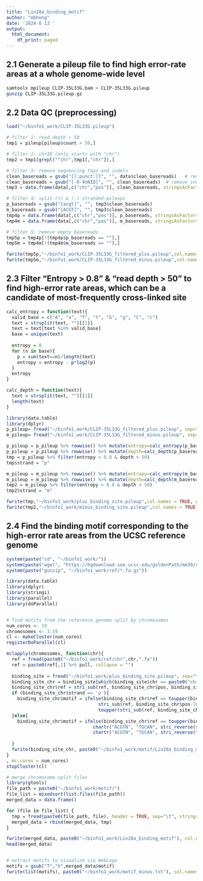 ```yaml
---
title: "Lin28a_binding_motif"
author: "mbhong"
date: '2024 6 13 '
output:
  html_document:
    df_print: paged
---
```



## 2.1 Generate a pileup file to find high error-rate areas at a whole genome-wide level
```bash

samtools mpileup CLIP-35L33G.bam > CLIP-35L33G.pileup
gunzip CLIP-35L33G.pileup.gz
```


## 2.2 Data QC (preprocessing)
```r

load("~/binfo1_work/CLIP-35L33G.pileup")

# filter 1: read depth > 50
tmp1 = pileup[pileup$count > 50,]

# filter 2: chrID (only starts with "chr")
tmp2 = tmp1[grepl("^chr",tmp1[,"chr"]),]

# filter 3: remove sequencing tags and indels
clean_basereads = gsub("[[:punct:]]", "", data$clean_basereads)   # remove tags
clean_basereads = gsub("[-0-9nNID]", "", clean_basereads)  # remove indels
tmp3 = data.frame(data[,c("chr","pos")], clean_basereads, stringsAsFactors=FALSE)

# filter 4: split (+) & (-) stranded-pileups
p_basereads = gsub("[acgt]", "", tmp3$clean_basereads)
m_basereads = gsub("[ACGT]", "", tmp3$clean_basereads)
tmp4p = data.frame(data[,c("chr","pos")], p_basereads, stringsAsFactors=FALSE)
tmp4m = data.frame(data[,c("chr","pos")], m_basereads, stringsAsFactors=FALSE)

# filter 5: remove empty basereads
tmp5p = tmp4p[!(tmp4p$p_basereads == ""),]
tmp5m = tmp4m[!(tmp4m$m_basereads == ""),]

fwrite(tmp5p,"~/binfo1_work/CLIP-35L33G_filtered_plus.pileup",col.names = TRUE, quote = FALSE, sep="\t")
fwrite(tmp5m,"~/binfo1_work/CLIP-35L33G_filtered_minus.pileup",col.names = TRUE, quote = FALSE, sep="\t")
```


## 2.3 Filter "Entropy > 0.8" & "read depth > 50" to find high-error rate areas, which can be a candidate of most-frequently cross-linked site
```r

calc_entropy = function(text){
  valid_base = c("A", "a", "T", "t", "G", "g", "C", "c")
  text = strsplit(text, "")[[1]]
  text = text[text %in% valid_base]
  base = unique(text)
  
  entropy = 0
  for (n in base){
    p = sum(text==n)/length(text)
    entropy = entropy - p*log2(p)
  }
  entropy
}

calc_depth = function(text){
  text = strsplit(text, "")[[1]]
  length(text)
}
```

```r
library(data.table)
library(dplyr)
p_pileup= fread("~/binfo1_work/CLIP-35L33G_filtered_plus.pileup", sep="\t", header=TRUE, stringsAsFactors=FALSE) %>% as.data.frame()
m_pileup= fread("~/binfo1_work/CLIP-35L33G_filtered_minus.pileup", sep="\t", header=TRUE, stringsAsFactors=FALSE) %>% as.data.frame()

p_pileup = p_pileup %>% rowwise() %>% mutate(entropy=calc_entropy(p_basereads))
p_pileup = p_pileup %>% rowwise() %>% mutate(depth=calc_depth(p_basereads))
tmp = p_pileup %>% filter(entropy > 0.8 & depth > 50)
tmp$strand = "p"

m_pileup = m_pileup %>% rowwise() %>% mutate(entropy=calc_entropy(m_basereads))
m_pileup = m_pileup %>% rowwise() %>% mutate(depth=calc_depth(m_basereads))
tmp2 = m_pileup %>% filter(entropy > 0.8 & depth > 50)
tmp2$strand = "m"

fwrite(tmp,"~/binfo1_work/plus_binding_site.pileup",col.names = TRUE, quote = FALSE, sep="\t")
fwrite(tmp2,"~/binfo1_work/minus_binding_site.pileup",col.names = TRUE, quote = FALSE, sep="\t")
```


## 2.4 Find the binding motif corresponding to the high-error rate areas from the UCSC reference genome
```r
system(paste("cd", "~/binfo1_work/"))
system(paste("wget", "https://hgdownload.soe.ucsc.edu/goldenPath/mm39/chromosomes/chr*.fa.gz"))
system(paste("gunzip", "~/binfo1_work/ref/*.fa.gz"))
```

```r

library(data.table)
library(dplyr)
library(stringi)
library(parallel)
library(doParallel)


# find motifs from the reference genome split by chromosomes
num_cores <- 19
chromosomes <- 1:19
cl <- makeCluster(num_cores)
registerDoParallel(cl)

mclapply(chromosomes, function(chr){
  ref = fread(paste0("~/binfo1_work/ref/chr",chr,".fa"))
  ref = paste0(ref[,1] %>% pull, collapse = "")
  
  binding_site = fread("~/binfo1_work/plus_binding_site.pileup", sep="\t", header=TRUE, stringsAsFactors=FALSE) %>% as.data.frame()
  binding_site_chr = binding_site[which(binding_site$chr == paste0("chr",chr)),]
  binding_site_chr$ref = stri_sub(ref, binding_site_chr$pos, binding_site_chr$pos)
  if (binding_site_chr$strand == 'p'){
    binding_site_chr$motif = ifelse(binding_site_chr$ref == toupper(binding_site_chr$ref), 
                                  stri_sub(ref, binding_site_chr$pos-10, binding_site_chr$pos+10),
                                  toupper(stri_sub(ref, binding_site_chr$pos-10, binding_site_chr$pos+10)))
  }else{
    binding_site_chr$motif = ifelse(binding_site_chr$ref == toupper(binding_site_chr$ref), 
                                chartr("ACGTN", "TGCAN", stri_reverse(stri_sub(ref, binding_site_chr$pos-10, binding_site_chr$pos+10))),
                                chartr("ACGTN", "TGCAN", stri_reverse(toupper(stri_sub(ref, binding_site_chr$pos-10,
                                                                                       binding_site_chr$pos+10)))))
  }
  fwrite(binding_site_chr, paste0("~/binfo1_work/motif/Lin28a_binding_motif_chr",chr),col.names = TRUE, quote = FALSE, sep="\t")
}
, mc.cores = num_cores)
stopCluster(cl)
```

```r

# merge chromosome-split files
library(gtools)
file_path = paste0("~/binfo1_work/motif/")
file_list = mixedsort(list.files(file_path))
merged_data = data.frame()

for (file in file_list) {
  tmp = fread(paste0(file_path, file), header = TRUE, sep="\t", stringsAsFactors=FALSE)
  merged_data = rbind(merged_data, tmp)
}

fwrite(merged_data, paste0("~/binfo1_work/Lin28a_binding_motif"), col.names = TRUE, quote = FALSE, sep="\t")
head(merged_data)


# extract motifs to visualize via WebLogo
motifs = gsub("T","U",merged_data$motif)
fwrite(list(motifs), paste0("~/binfo1_work/motif_minus.txt"), col.names = FALSE, quote = FALSE, sep="\n")
```